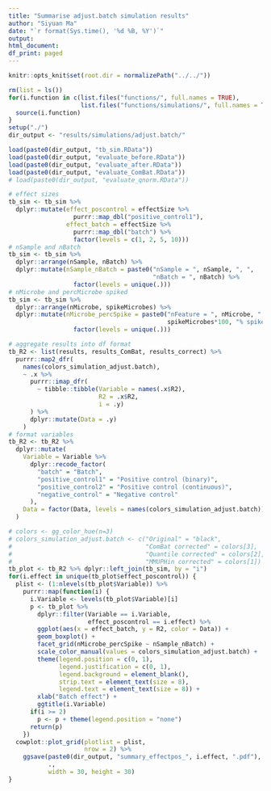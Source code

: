 ```yaml
---
title: "Summarise adjust.batch simulation results"
author: "Siyuan Ma"
date: "`r format(Sys.time(), '%d %B, %Y')`"
output:
html_document:
df_print: paged
---
```

```r
knitr::opts_knit$set(root.dir = normalizePath("../../"))
```
```r
rm(list = ls())
for(i.function in c(list.files("functions/", full.names = TRUE),
                    list.files("functions/simulations/", full.names = TRUE))) {
  source(i.function)
}
setup("./")
dir_output <- "results/simulations/adjust.batch/"
```

```r
load(paste0(dir_output, "tb_sim.RData"))
load(paste0(dir_output, "evaluate_before.RData"))
load(paste0(dir_output, "evaluate_after.RData"))
load(paste0(dir_output, "evaluate_ComBat.RData"))
# load(paste0(dir_output, "evaluate_qnorm.RData"))
```

```r
# effect sizes
tb_sim <- tb_sim %>% 
  dplyr::mutate(effect_poscontrol = effectSize %>% 
                  purrr::map_dbl("positive_control1"),
                effect_batch = effectSize %>% 
                  purrr::map_dbl("batch") %>% 
                  factor(levels = c(1, 2, 5, 10)))
# nSample and nBatch
tb_sim <- tb_sim %>% 
  dplyr::arrange(nSample, nBatch) %>% 
  dplyr::mutate(nSample_nBatch = paste0("nSample = ", nSample, ", ",
                                        "nBatch = ", nBatch) %>% 
                  factor(levels = unique(.)))
# nMicrobe and percMicrobe spiked
tb_sim <- tb_sim %>% 
  dplyr::arrange(nMicrobe, spikeMicrobes) %>% 
  dplyr::mutate(nMicrobe_percSpike = paste0("nFeature = ", nMicrobe, ", ",
                                            spikeMicrobes*100, "% spiked") %>% 
                  factor(levels = unique(.)))
```

```r
# aggregate results into df format
tb_R2 <- list(results, results_ComBat, results_correct) %>% 
  purrr::map2_dfr(
    names(colors_simulation_adjust.batch),
    ~ .x %>% 
      purrr::imap_dfr(
        ~ tibble::tibble(Variable = names(.x$R2),
                         R2 = .x$R2,
                         i = .y)
      ) %>% 
      dplyr::mutate(Data = .y)
    ) 
# format variables
tb_R2 <- tb_R2 %>% 
  dplyr::mutate(
    Variable = Variable %>% 
      dplyr::recode_factor(
        "batch" = "Batch",
        "positive_control1" = "Positive control (binary)",
        "positive_control2" = "Positive control (continuous)",
        "negative_control" = "Negative control"
      ),
    Data = factor(Data, levels = names(colors_simulation_adjust.batch))
  )
```

```r
# colors <- gg_color_hue(n=3)
# colors_simulation_adjust.batch <- c("Original" = "black",
#                                     "ComBat corrected" = colors[3],
#                                     "Quantile corrected" = colors[2],
#                                     "MMUPHin corrected" = colors[1])
tb_plot <- tb_R2 %>% dplyr::left_join(tb_sim, by = "i")
for(i.effect in unique(tb_plot$effect_poscontrol)) {
  plist <- (1:nlevels(tb_plot$Variable)) %>% 
    purrr::map(function(i) {
      i.Variable <- levels(tb_plot$Variable)[i]
      p <- tb_plot %>% 
        dplyr::filter(Variable == i.Variable,
                      effect_poscontrol == i.effect) %>% 
        ggplot(aes(x = effect_batch, y = R2, color = Data)) +
        geom_boxplot() +
        facet_grid(nMicrobe_percSpike ~ nSample_nBatch) +
        scale_color_manual(values = colors_simulation_adjust.batch) +
        theme(legend.position = c(0, 1),
              legend.justification = c(0, 1),
              legend.background = element_blank(),
              strip.text = element_text(size = 8),
              legend.text = element_text(size = 8)) +
        xlab("Batch effect") +
        ggtitle(i.Variable)
      if(i >= 2)
        p <- p + theme(legend.position = "none")
      return(p)
    })
  cowplot::plot_grid(plotlist = plist,
                     nrow = 2) %>% 
    ggsave(paste0(dir_output, "summary_effectpos_", i.effect, ".pdf"),
           .,
           width = 30, height = 30)
}
```
